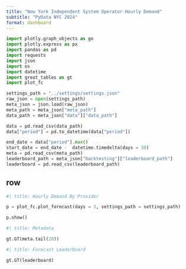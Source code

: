 ```yaml
--- 
title: "New York Independent System Operator Hourly Demand"
subtitle: "PyData NYC 2024"
format: dashboard
--- 
```


```python
import plotly.graph_objects as go
import plotly.express as px
import pandas as pd
import requests
import json
import os
import datetime
import great_tables as gt
import plot_fc
```

```python
settings_path = "../settings/settings.json"
raw_json = open(settings_path)
meta_json = json.load(raw_json)
meta_path = meta_json["meta_path"]
data_path = meta_json["data"]["data_path"]

data = pd.read_csv(data_path)
data["period"] = pd.to_datetime(data["period"])

end_date = data["period"].max()
start_date = end_date -  datetime.timedelta(days = 30)
meta = pd.read_csv(meta_path)
leaderboard_path = meta_json["backtesting"]["leaderboard_path"]
leaderboard = pd.read_csv(leaderboard_path)
```

## row {.tabset}

```python
#| title: Hourly Demand By Provider 

p = plot_fc.plot_forecast(days = 3, settings_path = settings_path)

p.show()
```

```python
#| title: Metadata

gt.GT(meta.tail(20))
```


```python
#| title: Forecast Leaderboard

gt.GT(leaderboard)
```